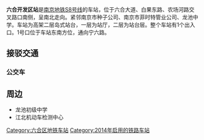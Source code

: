 {{Station Infobox
|Station Name = 六合开发区
|Engname = Luhe Development Zone
|Linecolor1 = #ECA153
|Image = Luhe Development Zone Station (Outside).jpg
|Caption = 
|Code = 
|Location = [[江苏省|江苏省]][[南京市|南京市]][[六合区|六合区]]
|Coord = {{coord|32.311537|118.811502|format=dms|type:railwaystation_region:CN}}
|Colour = 
|Type = 高架岛式车站
|connections = [[南京公交|南京公交]]<br>公共自行车
|Line = {{RailwayLineColor|#ECA153|■}}[[南京地铁S8号线|南京地铁S8号线]]
|Open = 2014年8月1日
|Platform = 1个
|Exit = 1个
|Openhours = 
|Time First = 
|Time Last = 
|Map = 
}}

'''六合开发区站'''是[[南京地铁S8号线|南京地铁S8号线]]的车站，位于六合大道、白果东路、农场河路交叉路口南侧，呈南北走向。紧邻南京市种子公司、南京市菲时特管业公司、龙池中学。车站为高架二层岛式站台，一层为站厅，二层为站台层。整个车站有1个出入口。1号口位于车站东南方位，通向宁六路。

==接驳交通==
===公交车===
{{南京公交线路简单列表|station=六合开发区地铁站|Y28|Y32|501|503|618}}
{{南京公交线路简单列表|station=浦六路·六新路|619|634|672}}
{{南京公交线路简单列表|station=画家村|630|632|674|678}}

==周边==
* 龙池初级中学
* 江北机动车检测中心
{{宁天城际轨道交通车站}}

[[Category:六合区地铁车站|Category:六合区地铁车站]]
[[Category:2014年启用的铁路车站|Category:2014年启用的铁路车站]]